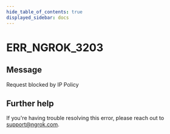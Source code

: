 ```yaml
---
hide_table_of_contents: true
displayed_sidebar: docs
---
```



# ERR_NGROK_3203

## Message

Request blocked by IP Policy

<ErrorDetails error="err_ngrok_3203" />

## Further help

If you're having trouble resolving this error, please reach out to [support@ngrok.com](mailto:support@ngrok.com?subject=Help%20with%20ERR_NGROK_3203).
